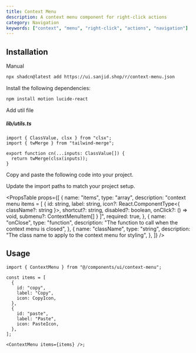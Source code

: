 ```yaml
---
title: Context Menu
description: A context menu component for right-click actions
category: Navigation
keywords: ["context", "menu", "right-click", "actions", "navigation"]
---
```


<CodePreview name="context-menu" />

## Installation

<CodeTabs>
<TabsList>
  <TabsTrigger value="cli"><Shadcn /></TabsTrigger>
  <TabsTrigger value="manual">Manual</TabsTrigger>
</TabsList>
<TabsContent value="cli">

```bash
npx shadcn@latest add https://ui.sanjid.shop/r/context-menu.json
```

</TabsContent>

<TabsContent value="manual">

<Steps>

<Step>Install the following dependencies:</Step>

```bash
npm install motion lucide-react
```

<Step>Add util file</Step>

##### lib/utils.ts

```tsx
import { ClassValue, clsx } from "clsx";
import { twMerge } from "tailwind-merge";

export function cn(...inputs: ClassValue[]) {
  return twMerge(clsx(inputs));
}
```

<Step>Copy and paste the following code into your project.</Step>

<ComponentSource name="context-menu" title="components/ui/context-menu.tsx" />

<Step>Update the import paths to match your project setup.</Step>

</Steps>

</TabsContent>

</CodeTabs>

<PropsTable
  props={[
    {
      name: "items",
      type: "array",
      description:
        "context menu items = [ { id: string, label: string, icon?: React.ComponentType<{ className?: string }>, shortcut?: string, disabled?: boolean, onClick?: () => void, submenu?: ContextMenuItem[] } ]",
      required: true,
    },
    {
      name: "onClose",
      type: "function",
      description: "The function to call when the context menu is closed",
    },
    {
      name: "className",
      type: "string",
      description: "The class name to apply to the context menu for styling",
    },
  ]}
/>

## Usage

```tsx showLineNumbers
import { ContextMenu } from "@/components/ui/context-menu";
```

```tsx showLineNumbers
const items = [
  {
    id: "copy",
    label: "Copy",
    icon: CopyIcon,
  },
  {
    id: "paste",
    label: "Paste",
    icon: PasteIcon,
  },
];

<ContextMenu items={items} />;
```
